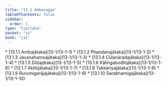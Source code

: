 ```yaml
---
title: "13.1 Ambavagga"
tableOfContents: false
sidebar:
  order: 1
type: "tipitaka"
basket: "su"
book: "ja1"
---
```



<DynamicBreadcrumb />



<TableOfContents book="ja1" section="13.1">
* [13.1.1 Ambajātaka](13-1/13-1-1)
* [13.1.2 Phandanajātaka](13-1/13-1-2)
* [13.1.3 Javanahaṃsajātaka](13-1/13-1-3)
* [13.1.4 Cūḷanāradajātaka](13-1/13-1-4)
* [13.1.5 Dūtajātaka](13-1/13-1-5)
* [13.1.6 Kāliṅgabodhijātaka](13-1/13-1-6)
* [13.1.7 Akittijātaka](13-1/13-1-7)
* [13.1.8 Takkāriyajātaka](13-1/13-1-8)
* [13.1.9 Rurumigarājajātaka](13-1/13-1-9)
* [13.1.10 Sarabhamigajātaka](13-1/13-1-10)
</TableOfContents>
